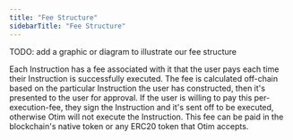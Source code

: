 ```yaml
---
title: "Fee Structure"
sidebarTitle: "Fee Structure"
---
```


TODO: add a graphic or diagram to illustrate our fee structure

Each Instruction has a fee associated with it that the user pays each time their Instruction is successfully executed. The fee is calculated off-chain based on the particular Instruction the user has constructed, then it's presented to the user for approval. If the user is willing to pay this per-execution-fee, they sign the Instruction and it's sent off to be executed, otherwise Otim will not execute the Instruction. This fee can be paid in the blockchain's native token or any ERC20 token that Otim accepts.
